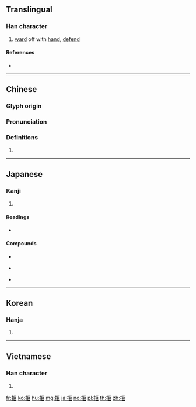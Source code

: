 {{character info/new}}
==Translingual==

===Han character===
{{Han char|rn=64|rad=手|as=05|sn=8|four=51017|canj=QSS|ids=⿰扌巨}}

# [[ward]] off with [[hand]], [[defend]]

====References====
* {{Han ref|kx=0425.120|dkj=11957|dj=0774.010|hdz=31835.010|uh=62D2|ud=25298|bh=A9DA|bd=43482}}

----

==Chinese==
{{zh-forms}}

===Glyph origin===
{{Han etym}}

===Pronunciation===
{{zh-pron
|m=jù
|c=keoi5
|h=pfs=
|md=
|mn=
|w=
|mc=y
|oc=y
|cat=
}}

===Definitions===
{{zh-hanzi}}

# {{rfdef|lang=zh}}

----

==Japanese==

===Kanji===
{{ja-kanji|grade=c|rs=手05}}

# {{defn|lang=ja|sort=手05}}

====Readings====
* {{ja-readings|goon=[[ご]] (go)|kanon=[[きょ]] (kyo)|kun=[[こばむ]] (kobamu), [[ふせぐ]] (fusegu)}}

====Compounds====
{{top3}}
* {{ja-r|拒否|きょひ}}
{{mid3}}
* {{ja-r|拒否権|きょひけん}}
{{mid3}}
* {{ja-r|拒絶|きょぜつ}}
{{bottom}}

----

==Korean==

===Hanja===
{{ko-hanja|hangeul=[[거]], [[구]]|eumhun=|rv=geo, gu|mr=kŏ, ku|y=ke, kwu}}

# {{defn|lang=ko|sort=手05}}

----

==Vietnamese==

===Han character===
{{vi-hantu|cự|rs=手05}}

# {{defn|lang=vi|sort=手05}}

[[fr:拒]]
[[ko:拒]]
[[hu:拒]]
[[mg:拒]]
[[ja:拒]]
[[no:拒]]
[[pl:拒]]
[[th:拒]]
[[zh:拒]]